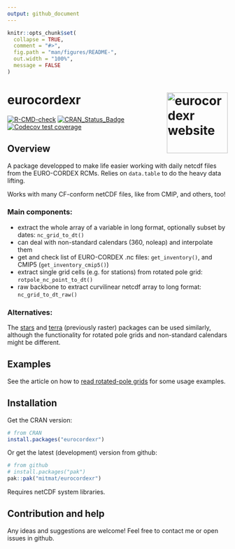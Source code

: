 ```yaml
---
output: github_document
---
```


<!-- README.md is generated from README.Rmd. Please edit that file -->

```r
knitr::opts_chunk$set(
  collapse = TRUE,
  comment = "#>",
  fig.path = "man/figures/README-",
  out.width = "100%",
  message = FALSE
)
```


# eurocordexr <a href="https://mitmat.github.io/eurocordexr/"><img src="man/figures/logo.png" align="right" height="139" alt="eurocordexr website" /></a>

<!-- badges: start -->
[![R-CMD-check](https://github.com/mitmat/eurocordexr/actions/workflows/R-CMD-check.yaml/badge.svg)](https://github.com/mitmat/eurocordexr/actions/workflows/R-CMD-check.yaml)
[![CRAN_Status_Badge](https://www.r-pkg.org/badges/version/eurocordexr)](https://cran.r-project.org/package=eurocordexr)
[![Codecov test coverage](https://codecov.io/gh/mitmat/eurocordexr/graph/badge.svg)](https://app.codecov.io/gh/mitmat/eurocordexr)
<!-- badges: end -->



## Overview


A package developped to make life easier working with daily netcdf files from the EURO-CORDEX RCMs. Relies on `data.table` to do the heavy data lifting.

Works with many CF-conform netCDF files, like from CMIP, and others, too!

### Main components:

  - extract the whole array of a variable in long format, optionally subset by dates: `nc_grid_to_dt()`
  - can deal with non-standard calendars (360, noleap) and interpolate them
  - get and check list of EURO-CORDEX .nc files: `get_inventory()`, and CMIP5 (`get_inventory_cmip5()`)
  - extract single grid cells (e.g. for stations) from rotated pole grid: `rotpole_nc_point_to_dt()`
  - raw backbone to extract curvilinear netcdf array to long format: `nc_grid_to_dt_raw()`

### Alternatives:

The [stars](https://CRAN.R-project.org/package=stars) and [terra](https://CRAN.R-project.org/package=terra) (previously raster) packages can be used similarly, although the functionality for rotated pole grids and non-standard calendars might be different.


## Examples

See the article on how to [read rotated-pole grids](articles/grids.html) for some usage examples.


## Installation

Get the CRAN version:

```r
# from CRAN
install.packages("eurocordexr")
```


Or get the latest (development) version from github:

```r
# from github
# install.packages("pak")
pak::pak("mitmat/eurocordexr")
```

Requires netCDF system libraries.

## Contribution and help

Any ideas and suggestions are welcome! Feel free to contact me or open issues in github.

